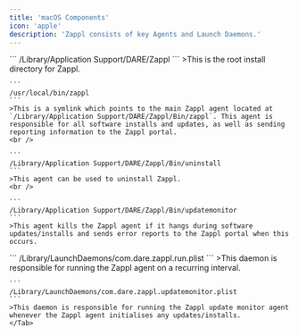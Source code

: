 ```yaml
---
title: 'macOS Components'
icon: 'apple'
description: 'Zappl consists of key Agents and Launch Daemons.'
---
```


<Tabs>
  <Tab title="Agents">
    ```
    /Library/Application Support/DARE/Zappl
    ```
    >This is the root install directory for Zappl.
    <br />
    
    ```
    /usr/local/bin/zappl
    ```
    >This is a symlink which points to the main Zappl agent located at `/Library/Application Support/DARE/Zappl/Bin/zappl`. This agent is responsible for all software installs and updates, as well as sending reporting information to the Zappl portal.
    <br />
    
    ```
    /Library/Application Support/DARE/Zappl/Bin/uninstall
    ```
    >This agent can be used to uninstall Zappl.
    <br />
    
    ```
    /Library/Application Support/DARE/Zappl/Bin/updatemonitor
    ```
    >This agent kills the Zappl agent if it hangs during software updates/installs and sends error reports to the Zappl portal when this occurs.
  </Tab>
  <Tab title="Launch Daemons">
    ```
    /Library/LaunchDaemons/com.dare.zappl.run.plist
    ```
    >This daemon is responsible for running the Zappl agent on a recurring interval.
    <br />
    
    ```
    /Library/LaunchDaemons/com.dare.zappl.updatemonitor.plist
    ```
    >This daemon is responsible for running the Zappl update monitor agent whenever the Zappl agent initialises any updates/installs.
    </Tab>
</Tabs>